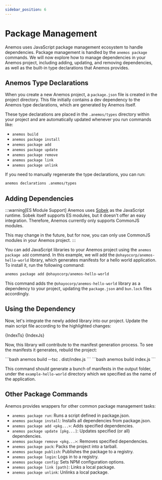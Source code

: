 ```yaml
---
sidebar_position: 6
---
```




# Package Management

Anemos uses JavaScript package management ecosystem to handle dependencies. Package management is handled
by the `anemos package` commands. We will now explore how to manage dependencies in your Anemos project,
including adding, updating, and removing dependencies, as well as the built-in type declarations that Anemos provides.

## Anemos Type Declarations

When you create a new Anemos project, a `package.json` file is created in the
project directory. This file initially contains a dev dependency to the
Anemos type declarations, which are generated by Anemos itself.

These type declarations are placed in the `.anemos/types` directory within your project and are automatically
updated whenever you run commands like:

- `anemos build`
- `anemos package install`
- `anemos package add`
- `anemos package update`
- `anemos package remove`
- `anemos package link`
- `anemos package unlink`

If you need to manually regenerate the type declarations, you can run:

```bash
anemos declarations .anemos/types
```

## Adding Dependencies

:::warning[ES Module Support]
Anemos uses [Sobek](https://github.com/grafana/sobek/) as the JavaScript runtime. Sobek itself supports
ES modules, but it doesn't offer an easy integration. Therefore, Anemos currently only supports CommonJS modules.

This may change in the future, but for now, you can only use CommonJS modules in your Anemos project.
:::

You can add JavaScript libraries to your Anemos project using the `anemos package add`
command. In this example, we will add the `@ohayocorp/anemos-hello-world` library, which
generates manifests for a hello world application. To install it, run the following command:

```bash
anemos package add @ohayocorp/anemos-hello-world
```

This command adds the `@ohayocorp/anemos-hello-world` library as a dependency to your project,
updating the `package.json` and `bun.lock` files accordingly.

## Using the Dependency

Now, let's integrate the newly added library into our project. Update the main script file
according to the highlighted changes:

<Tabs groupId='language'>
  <TabItem value="typescript" label="TypeScript">
    <CodeBlock language="typescript" title="index.ts" showLineNumbers>
        {IndexTs}
    </CodeBlock>
  </TabItem>

  <TabItem value="javascript" label="JavaScript">
    <CodeBlock language="javascript" title="index.js" showLineNumbers>
        {IndexJs}
    </CodeBlock>
  </TabItem>
</Tabs>

Now, this library will contribute to the manifest generation process. To see
the manifests it generates, rebuild the project:

<Tabs groupId='language'>
  <TabItem value="typescript" label="TypeScript">
    ```bash
    anemos build --tsc . dist/index.js
    ```
  </TabItem>

  <TabItem value="javascript" label="JavaScript">
    ```bash
    anemos build index.js
    ```
  </TabItem>
</Tabs>

This command should generate a bunch of manifests in the output folder, under the
`example-hello-world` directory which we specified as the name of the application.

## Other Package Commands

Anemos provides wrappers for other common package management tasks:

- `anemos package run`: Runs a script defined in package.json.
- `anemos package install`: Installs all dependencies from package.json.
- `anemos package add <pkg...>`: Adds specified dependencies.
- `anemos package update [pkg...]`: Updates specified (or all) dependencies.
- `anemos package remove <pkg...>`: Removes specified dependencies.
- `anemos package pack`: Packs the project into a tarball.
- `anemos package publish`: Publishes the package to a registry.
- `anemos package login`: Logs in to a registry.
- `anemos package config`: Sets NPM configuration options.
- `anemos package link [path]`: Links a local package.
- `anemos package unlink`: Unlinks a local package.